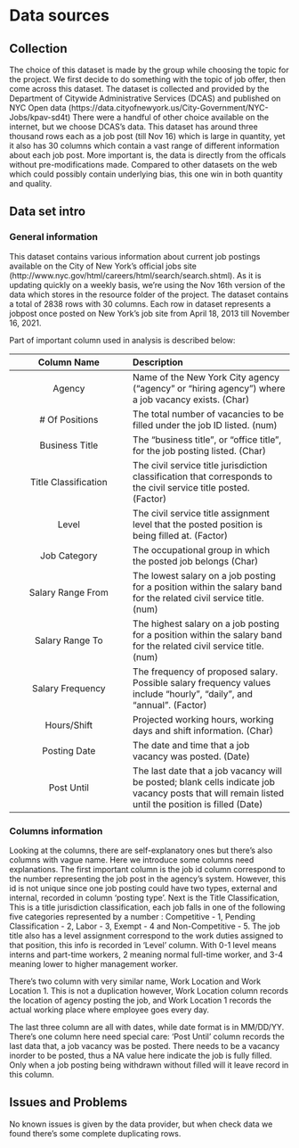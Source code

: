 # Data sources

## Collection

The choice of this dataset is made by the group while choosing the topic for the project. We first decide to do something with the topic of job offer, then come across this dataset. The dataset is collected and provided by the Department of Citywide Administrative Services (DCAS) and published on NYC Open data (https://data.cityofnewyork.us/City-Government/NYC-Jobs/kpav-sd4t) There were a handful of other choice available on the internet, but we choose DCAS's data. This dataset has around three thousand rows each as a job post (till Nov 16) which is large in quantity, yet it also has 30 columns which contain a vast range of different information about each job post. More important is, the data is directly from the officals without pre-modifications made. Compared to other datasets on the web which could possibly contain underlying bias, this one win in both quantity and quality.

## Data set intro

### General information

This dataset contains various information about current job postings available on the City of New York’s official jobs site (http://www.nyc.gov/html/careers/html/search/search.shtml). As it is updating quickly on a weekly basis, we're using the Nov 16th version of the data which stores in the resource folder of the project. The dataset contains a total of 2838 rows with 30 columns. Each row in dataset represents a jobpost once posted on New York's job site from April 18, 2013 till November 16, 2021. 

Part of important column used in analysis is described below:

|Column Name |Description|
|:----:|:-------|
|Agency   |Name of the New York City agency (“agency” or “hiring agency”) where a job vacancy exists. (Char)|
|# Of Positions   |The total number of vacancies to be filled under the job ID listed. (num)|
|Business Title   |The "business title", or "office title", for the job posting listed.   (Char)|
|Title Classification   |The civil service title jurisdiction classification that corresponds to the civil service title posted.     (Factor)|
|Level   |The civil service title assignment level that the posted position is being filled at. (Factor)|
|Job Category   |The occupational group in which the posted job belongs (Char)|
|Salary Range From   |The lowest salary on a job posting for a position within the salary band for the related civil service title. (num)|
|Salary Range To   | The highest salary on a job posting for a position within the salary band for the related civil service title. (num)|
|Salary Frequency   |The frequency of proposed salary.  Possible salary frequency values include “hourly”, “daily”, and “annual”.  (Factor)|
|Hours/Shift  |Projected working hours, working days and shift information. (Char)|
|Posting Date  |The date and time that a job vacancy was posted. (Date)|
|Post Until  |The last date that a job vacancy will be posted; blank cells indicate job vacancy posts that will remain listed until the position is filled (Date)|



### Columns information

Looking at the columns, there are self-explanatory ones but there's also columns with vague name. Here we introduce some columns need explanations. The first important column is the job id column correspond to the number representing the job post in the agency's system. However, this id is not unique since one job posting could have two types, external and internal, recorded in column 'posting type'. Next is the Title Classification, This is a title jurisdiction classification, each job falls in one of the following five categories represented by a number : Competitive - 1, Pending Classification - 2, Labor - 3, Exempt - 4 and Non-Competitive - 5. The job title also has a level assignment correspond to the work duties assigned to that position, this info is recorded in 'Level' column. With 0-1 level means interns and part-time workers, 2 meaning normal full-time worker, and 3-4 meaning lower to higher management worker. 

There's two column with very similar name, Work Location and Work Location 1. This is not a duplication however, Work Location column records the location of agency posting the job, and Work Location 1 records the actual working place where employee goes every day. 

The last three column are all with dates, while date format is in MM/DD/YY. There's one column here need special care: 'Post Until' column records the last data that, a job vacancy was be posted. There needs to be a vacancy inorder to be posted, thus a NA value here indicate the job is fully filled. Only when a job posting being withdrawn without filled will it leave record in this column.

## Issues and Problems

No known issues is given by the data provider, but when check data we found there's some complete duplicating rows.